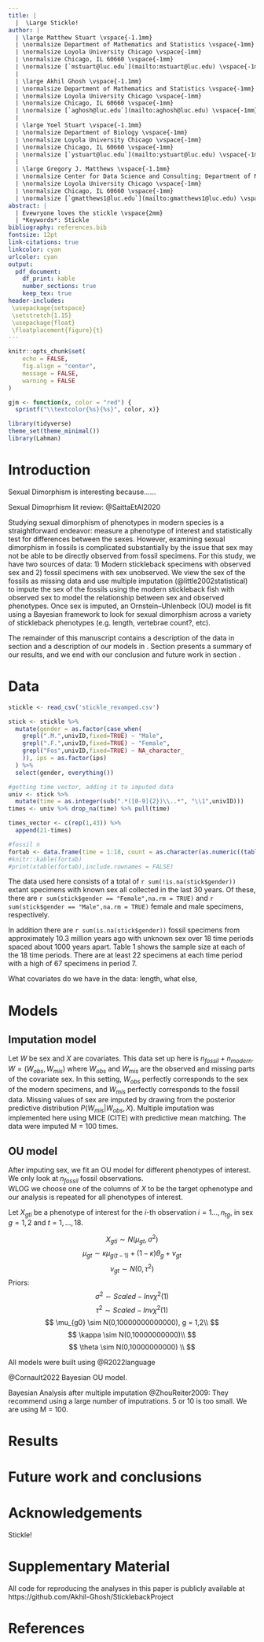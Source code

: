 ```yaml
---
title: |
  |  \Large Stickle!
author: | 
  | \large Matthew Stuart \vspace{-1.1mm}
  | \normalsize Department of Mathematics and Statistics \vspace{-1mm}
  | \normalsize Loyola University Chicago \vspace{-1mm}
  | \normalsize Chicago, IL 60660 \vspace{-1mm}
  | \normalsize [`mstuart@luc.edu`](mailto:mstuart@luc.edu) \vspace{-1mm}
  |
  | \large Akhil Ghosh \vspace{-1.1mm}
  | \normalsize Department of Mathematics and Statistics \vspace{-1mm}
  | \normalsize Loyola University Chicago \vspace{-1mm}
  | \normalsize Chicago, IL 60660 \vspace{-1mm}
  | \normalsize [`aghosh@luc.edu`](mailto:aghosh@luc.edu) \vspace{-1mm}
  |
  | \large Yoel Stuart \vspace{-1.1mm}
  | \normalsize Department of Biology \vspace{-1mm}
  | \normalsize Loyola University Chicago \vspace{-1mm}
  | \normalsize Chicago, IL 60660 \vspace{-1mm}
  | \normalsize [`ystuart@luc.edu`](mailto:ystuart@luc.edu) \vspace{-1mm}
  |
  | \large Gregory J. Matthews \vspace{-1.1mm}
  | \normalsize Center for Data Science and Consulting; Department of Mathematics and Statistics \vspace{-1mm}
  | \normalsize Loyola University Chicago \vspace{-1mm}
  | \normalsize Chicago, IL 60660 \vspace{-1mm}
  | \normalsize [`gmatthews1@luc.edu`](mailto:gmatthews1@luc.edu) \vspace{-1mm}
abstract: |
  | Evewryone loves the stickle \vspace{2mm}
  | *Keywords*: Stickle
bibliography: references.bib
fontsize: 12pt
link-citations: true
linkcolor: cyan
urlcolor: cyan
output:
  pdf_document:
    df_print: kable
    number_sections: true
    keep_tex: true
header-includes:
 \usepackage{setspace}
 \setstretch{1.15}
 \usepackage{float}
 \floatplacement{figure}{t}
---
```


```r
knitr::opts_chunk$set(
	echo = FALSE,
	fig.align = "center",
	message = FALSE,
	warning = FALSE
)

gjm <- function(x, color = "red") {
  sprintf("\\textcolor{%s}{%s}", color, x)}
```

```r
library(tidyverse)
theme_set(theme_minimal())
library(Lahman)
```

\newpage

# Introduction {#sec:intro}
Sexual Dimorphism is interesting because...... 

Sexual Dimoprhism lit review:
@SaittaEtAl2020 

Studying sexual dimorphism of phenotypes in modern species is a straightforward endeavor: measure a phenotype of interest and statistically test for differences between the sexes.  However, examining sexual dimorphism in fossils is complicated substantially by the issue that sex may not be able to be directly observed from fossil specimens.  For this study, we have two sources of data: 1) Modern stickleback specimens with observed sex and 2) fossil specimens with sex unobserved.  We view the sex of the fossils as missing data and use multiple imputation (@little2002statistical) to impute the sex of the fossils using the modern stickleback fish with observed sex to model the relationship between sex and observed phenotypes.  Once sex is imputed, an Ornstein–Uhlenbeck (OU) model is fit using a Bayesian framework to look for sexual dimorphism across a variety of stickleback phenotypes (e.g. length, vertebrae count?, etc).

The remainder of this manuscript contains a description of the data in section \ref{sec:data} and a description of our models in \ref{sec:models}. Section \ref{sec:results} presents a summary of our results, and we end with our conclusion and future work in section \ref{sec:conclusions}.  

# Data {#sec:data}

```r
stickle <- read_csv('stickle_revamped.csv')

stick <- stickle %>% 
  mutate(gender = as.factor(case_when(
    grepl(".M.",univID,fixed=TRUE) ~ "Male",
    grepl(".F.",univID,fixed=TRUE) ~ "Female",
    grepl("Fos",univID,fixed=TRUE) ~ NA_character_
    )), ips = as.factor(ips)
  ) %>% 
  select(gender, everything())

#getting time vector, adding it to imputed data
univ <- stick %>% 
  mutate(time = as.integer(sub(".*([0-9]{2})\\..*", "\\1",univID)))
times <- univ %>% drop_na(time) %>% pull(time)

times_vector <- c(rep(1,43)) %>% 
  append(21-times)

#fossil n
fortab <- data.frame(time = 1:18, count = as.character(as.numeric((table(times_vector)))))
#knitr::kable(fortab)
#print(xtable(fortab),include.rownames = FALSE)
```

The data used here consists of a total of `r sum(!is.na(stick$gender))` extant specimens with known sex all collected in the last 30 years.  Of these, there are `r sum(stick$gender == "Female",na.rm = TRUE)` and `r sum(stick$gender == "Male",na.rm = TRUE)` female and male specimens, respectively.  

In addition there are `r sum(is.na(stick$gender))` fossil specimens from approximately 10.3 million years ago with unknown sex over 18 time periods spaced about 1000 years apart. Table 1 shows the sample size at each of the 18 time periods.  There are at least 22 specimens at each time period with a high of 67 specimens in period 7.  


<!-- % latex table generated in R 4.2.2 by xtable 1.8-4 package -->
<!-- % Mon May  1 11:20:28 2023 -->
\begin{table}[ht]
\centering
\begin{tabular}{rl}
  \hline
time & count \\ 
  \hline
  1 & 43 \\ 
    2 & 41 \\ 
    3 & 51 \\ 
    4 & 41 \\ 
    5 & 46 \\ 
    6 & 48 \\ 
    7 & 67 \\ 
    8 & 55 \\ 
    9 & 42 \\ 
   10 & 33 \\ 
   11 & 37 \\ 
   12 & 22 \\ 
   13 & 41 \\ 
   14 & 43 \\ 
   15 & 46 \\ 
   16 & 47 \\ 
   17 & 56 \\ 
   18 & 55 \\ 
   \hline
\end{tabular}
<!-- \label{tab1} -->
\caption{The number of stickleback fossils at each time point.  Sample size at each time point ranges from a low of 22 to a high of 67.}
\end{table}


What covariates do we have in the data: length, what else, 



# Models  {#sec:models}
## Imputation model 
Let $W$ be sex and $X$ are covariates.  This data set up here is $n_{fossil} + n_{modern}$.  
$W = (W_{obs},W_{mis})$ where $W_{obs}$ and $W_{mis}$ are the observed and missing parts of the covariate sex.  In this setting, $W_{obs}$ perfectly corresponds to the sex of the modern specimens, and $W_{mis}$ perfectly corresponds to the fossil data.  Missing values of sex are imputed by drawing from the posterior predictive distribution $P(W_{mis}|W_{obs}, X)$. Multiple imputation was implemented here using MICE (CITE) with predictive mean matching.  The data were imputed M = 100 times.  

## OU model 
After imputing sex, we fit an OU model for different phenotypes of interest. We only look at $n_{fossil}$ fossil observations.  
WLOG we choose one of the columns of $X$ to be the target ophenotype and our analysis is repeated for all phenotypes of interest.  

Let $X_{gti}$ be a phenotype of interest for the $i$-th observation $i = 1\ldots,n_{tg}$, in sex $g = 1, 2$ and $t = 1, \ldots, 18$.   


$$
X_{gti} \sim N(\mu_{gt}, \sigma^2)
$$
$$
\mu_{gt} \sim \kappa \mu_{g(t-1)} + (1-\kappa)\theta_{g} + \nu_{gt}
$$
$$
\nu_{gt} \sim N(0,\tau^2)
$$
Priors: 
$$
\sigma^2 \sim Scaled-Inv \chi^2(1)
$$
$$
\tau^2 \sim Scaled-Inv \chi^2(1)
$$
$$
\mu_{g0} \sim N(0,10000000000000), g = 1,2\\
$$
$$
\kappa \sim N(0,10000000000)\\
$$
$$
\theta \sim N(0,10000000000) \\
$$

All models were built using @R2022language

@Cornault2022 Bayesian OU model.  

Bayesian Analysis after multiple imputation @ZhouReiter2009: They recommend using a large number of imputrations.  5 or 10 is too small.  We are using M = 100.  


# Results {#sec:results}

# Future work and conclusions {#sec:conclusions}


# Acknowledgements {-}


Stickle!

# Supplementary Material {-}

All code for reproducing the analyses in this paper is publicly available at https://github.com/Akhil-Ghosh/SticklebackProject

# References

